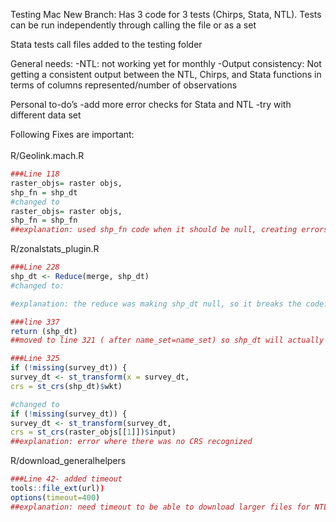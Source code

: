 Testing Mac New Branch: Has 3 code for 3 tests (Chirps, Stata, NTL). Tests can be run independently through calling the file or as a set

Stata tests call files added to the testing folder

General needs: -NTL: not working yet for monthly -Output consistency: Not getting a consistent output between the NTL, Chirps, and Stata functions in terms of columns represented/number of observations

Personal to-do's -add more error checks for Stata and NTL -try with different data set

Following Fixes are important: \
\
R/Geolink.mach.R

```r
###Line 118
raster_objs= raster objs,
shp_fn = shp_dt
#changed to 
raster_objs= raster objs,
shp_fn = shp_fn
##explanation: used shp_fn code when it should be null, creating errors
```

R/zonalstats_plugin.R

```r
###Line 228 
shp_dt <- Reduce(merge, shp_dt)	
#changed to: 

#explanation: the reduce was making shp_dt null, so it breaks the code. Without it, Chirps does appear to have multiple copies of columns so need to look at alternatives 

###line 337
return (shp_dt)
##moved to line 321 ( after name_set=name_set) so shp_dt will actually be returned in the output window 
```

```r
###Line 325 
if (!missing(survey_dt)) {
survey_dt <- st_transform(x = survey_dt,	    
crs = st_crs(shp_dt)$wkt)

#changed to 
if (!missing(survey_dt)) {
survey_dt <- st_transform(survey_dt,
crs = st_crs(raster_objs[[1]])$input)
##explanation: error where there was no CRS recognized
```

R/download_generalhelpers

```r
###Line 42- added timeout 
tools::file_ext(url))
options(timeout=400)
##explanation: need timeout to be able to download larger files for NTL 
```
